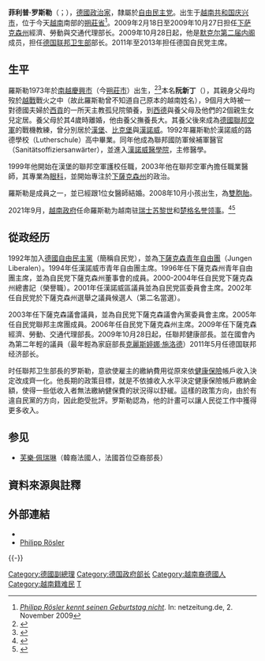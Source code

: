 {{Infobox officeholder
|name = 菲利普·羅斯勒
|image = Roesler-klein.jpg
|caption = 菲利普·羅斯勒
|birth_date = {{Birth date and age|1973|2|24|mf=y}}
|birth_place = {{RVN}}[[朔莊省|朔莊省]][[庆兴市|庆兴市]]
|residence = [[汉诺威|汉诺威]]
|nationality = {{GER}}
|death_date = 
|death_place =  
|office         = [[德国联邦副总理|德国联邦副总理]]
|chancellor     = [[安格拉·默克爾|安格拉·默克爾]]
|term_start     = 2011年5月16日
|term_end       = 2013年12月17日
|predecessor    = [[基多·威斯特威勒|基多·威斯特威勒]]
|successor      = [[西格瑪爾·加布里爾|西格瑪爾·加布里爾]]
|office2        = [[德国联邦经济和科技部|德国联邦经济和科技部]]部长
|term_start2    = 2011年5月12日
|term_end2      = 2013年12月17日
|predecessor2   = [[海诺·布鲁德雷|海诺·布鲁德雷]]
|successor2     = [[西格瑪爾·加布里爾|西格瑪爾·加布里爾]]
|office3        = [[德国自由民主党|德国自由民主党]]主席
|term_start3    = 2011年5月13日 
|term_end3      = 2013年12月7日
|predecessor3   = [[基多·威斯特威勒|基多·威斯特威勒]]
|successor3     = [[克里斯蒂安·林德納|克里斯蒂安·林德納]]
|office4        = [[德国联邦卫生部|德国联邦卫生部]]部长
|term_start4    = 2009年10月28日 
|term_end4      = 2011年5月12日
|predecessor4   = [[乌拉·施密特|乌拉·施密特]]
|successor4     = [[丹尼尔·巴哈尔|丹尼尔·巴哈尔]]
|office5        = [[下萨克森州经济、劳动和运输部|下萨克森州经济、劳动和运输部]]长
|term_start5    = 2009年2月18日
|term_end5      = 2009年10月22日
|predecessor5   = 希尔歇
|successor5     = [[约克·博德|约克·博德]]
|party          = [[德国自由民主党|德国自由民主党]] 
|religion       = [[罗马天主教会|罗马天主教会]]
|occupation     = 政治家
|alma_mater     = [[汉诺威医学院|汉诺威医学院]]
|majority       = 
|spouse         = Wiebke Rösler
|children       = 双胞胎女儿Grietje和Gesche（出生于2008年）
|website        = [http://www.philipp-roesler.de/ philipp-roesler.de]
}}
'''菲利普·罗斯勒'''（{{lang-de|Philipp Rösler}}；{{bd|1973年|2月24日||catIdx=F}}），[[德國|德國]][[政治家|政治家]]，隸屬於[[德国自由民主党|自由民主党]]。出生于[[越南共和国|越南共和国]][[庆兴市|庆兴市]]，位于今天[[越南|越南]]南部的[[朔莊省|朔莊省]]<ref>[http://www.netzeitung.de/entertainment/people/1507099.html ''Philipp Rösler kennt seinen Geburtstag nicht'']. In: netzeitung.de, 2. November 2009</ref>。2009年2月18日至2009年10月27日担任[[下萨克森州|下萨克森州]]經濟、勞動與交通代理部长。2009年10月28日起，他是[[默克尔内阁|默克尔第二届内阁]]成员，担任[[德国联邦卫生部|德国联邦卫生部]]部长。2011年至2013年担任德国自民党主席。

== 生平 ==
羅斯勒1973年於[[越南共和国|南越]][[慶興市|慶興市]]（今[[朔莊市|朔莊市]]）出生，<ref>{{cite news|url=http://www.bild.de/BILD/politik/2009/11/01/philipp-roesler-schwester-mary/besuch-im-waisenheim.html|date=1 November 2009|accessdate=2 November 2009|title=Erinnern Sie sich an diesen Waisenjungen, Schwester?|author=Von Jurgen Damsch|work=[[Bild|Das Bild]]|archive-date=2020-01-08|archive-url=https://web.archive.org/web/20200108190659/http://www.bild.de/BILD/politik/2009/11/01/philipp-roesler-schwester-mary/besuch-im-waisenheim.html|dead-url=no}}</ref><ref name="de">{{cite news|url=http://www.landtag-niedersachsen.de/Abgeordnete/abgeordnete.htmlandtag-niedersachsen.de|title=Abgeordnete - Niedersächsischer Landtag |publisher=Landtag-niedersachsen|accessdate=4 September 2012|archive-date=2020-01-08|archive-url=https://web.archive.org/web/20200108190659/http://www.landtag-niedersachsen.de/Abgeordnete/abgeordnete.htmlandtag-niedersachsen.de|dead-url=no}}</ref>本名'''阮新丁'''（{{lang-vi|Nguyễn Tân Đinh}}），其親身父母均歿於[[越戰|越戰]]戰火之中（故此羅斯勒曾不知道自己原本的越南姓名），9個月大時被一對德國夫婦於[[胡志明市|西貢]]的一所天主教孤兒院領養，到[[西德|西德]]與養父母及他們的2個親生女兒定居。養父母於其4歲時離婚，他由養父撫養長大。其養父後來成為[[德國空軍|德國聯邦空軍]]的戰機教練，曾分別居於[[漢堡|漢堡]]、[[比克堡|比克堡]]與[[漢諾威|漢諾威]]。1992年羅斯勒於漢諾威的路德學校（Lutherschule）高中畢業。同年他成為聯邦國防軍候補軍醫官（Sanitätsoffiziersanwärter），並進入[[漢諾威醫學院|漢諾威醫學院]]，主修醫學。

1999年他開始在漢堡的聯邦空軍護校任職，2003年他在聯邦空軍內擔任職業醫師，其專業為[[眼科|眼科]]，並開始專注於[[下薩克森州|下薩克森州]]的政治。

羅斯勒是{{link-de|德國天主教中央委員會|Zentralkomitee der deutschen Katholiken}}成員之一，並已經跟1位女醫師結婚。2008年10月小孩出生，為[[雙胞胎|雙胞胎]]。

2021年9月，[[越南政府|越南政府]]任命羅斯勒为越南驻[[瑞士|瑞士]][[苏黎世|苏黎世]]和[[楚格|楚格]][[名誉领事|名誉领事]]。<ref>{{Cite web|last=Thuc|first=Minh|date=2021-09-06|title=Former German vice chancellor to become Vietnam’s honorary consul to Switzerland|url=https://vir.com.vn/former-german-vice-chancellor-to-become-vietnams-honorary-consul-to-switzerland-87344.html|url-status=live|access-date=2021-10-04|website=Vietnam Investment Review|language=en}}</ref><ref>{{Cite web|last=Rösler|first=Philipp|date=2021-09-06|title=Thank you for the great honor. Particularly in the year of the celebration of the 50th anniversary of diplomatic relationships between #Vietnam and #Switzerland.|url=https://twitter.com/philipproesler/status/1434832152189939726|url-status=live|access-date=|website=Twitter|language=en}}</ref>

== 從政经历 ==
1992年加入[[德國自由民主黨|德國自由民主黨]]（簡稱自民党），並為[[下薩克森青年自由團|下薩克森青年自由團]]（Jungen Liberalen）。1994年任漢諾威市青年自由團主席。1996年任下薩克森州青年自由團主席，並為自民党下薩克森州董事會的成員。2000-2004年任自民党下薩克森州總書記（榮譽職）。2001年任漢諾威區議員並為自民党區委員會主席。2002年任自民党於下薩克森州選舉之議員候選人（第二名當選）。

2003年任下薩克森議會議員，並為自民党下薩克森議會內黨委員會主席。2005年任自民党聯邦主席團成員。2006年任自民党下薩克森州主席。2009年任下薩克森經濟、勞動、交通代理部長。2009年10月28日起，任聯邦健康部長。並在國會內為第二年輕的議員（最年輕為家庭部長[[克麗斯婷娜·施洛德|克麗斯婷娜·施洛德]]）2011年5月任德国联邦经济部长。

时任聯邦卫生部長的罗斯勒，意欲使雇主的繳納費用從原來依[[健康保險|健康保險]]帳戶收入決定改成齊一化。他長期的政策目標，就是不依據收入水平決定健康保險帳戶繳納金額，使得一些低收入者無法繳納健保費的狀況得以舒緩。這樣的政策方向，由於有違自民黨的方向，因此飽受批評。罗斯勒認為，他的計畫可以讓人民從工作中獲得更多收入。

== 参见 ==
* [[芙樂·佩瑞琳|芙樂·佩瑞琳]]（韓裔法國人，法國首位亞裔部長）

==資料來源與註釋==
{{Reflist}}
{{noteFoot}}

== 外部連結 ==
{{Commonscat|Philipp Rösler}}
* {{DNB-Portal|123734517}}
* [https://web.archive.org/web/20110713235442/http://www.philipp-roesler.de/ Philipp Rösler]

{{-}}
{{start box}}
{{s-gov}}
{{s-before|[[乌拉·施密特|乌拉·施密特]]}}
{{s-title|[[德国联邦卫生部|德国联邦卫生部]]部长|2009年10月27日－}}
{{s-inc}}
{{s-before|[[基多·威斯特威勒|基多·威斯特威勒]]}}
{{s-title|[[德国联邦副总理|德国联邦副总理]]|2011年5月16日－2013年12月17日}}
{{s-after|[[西格瑪爾·加布里爾|西格瑪爾·加布里爾]]}}
{{s-ppo}}
{{s-before|[[基多·威斯特威勒|基多·威斯特威勒]]}}
{{s-title|[[自由民主党_(德国)|德国自由民主党]]主席|2011年5月13日－2013年12月7日}}
{{s-after|[[克里斯蒂安·林德納|克里斯蒂安·林德納]]}}
{{end box}}

{{normdaten}}
{{DEFAULTSORT:rosler}}
[[Category:德國副總理|Category:德國副總理]]
[[Category:德国政府部长|Category:德国政府部长]]
[[Category:越南裔德國人|Category:越南裔德國人]]
[[Category:越南籍难民|Category:越南籍难民]]
[[Category:阮姓|T]]
